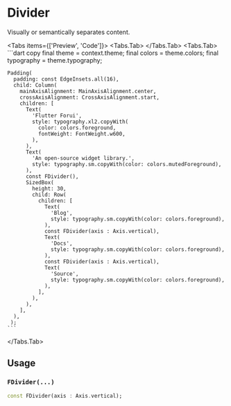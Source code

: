 
# Divider

Visually or semantically separates content.

<LinkBadgeGroup>
    <LinkBadge label="API Reference" href="https://pub.dev/documentation/forui/latest/forui.widgets.divider/"/>
</LinkBadgeGroup>

<Tabs items={['Preview', 'Code']}>
  <Tabs.Tab>
    <Widget name='divider' query={{}} height={300}/>
  </Tabs.Tab>
  <Tabs.Tab>
    ```dart copy
    final theme = context.theme;
    final colors = theme.colors;
    final typography = theme.typography;

    Padding(
      padding: const EdgeInsets.all(16),
      child: Column(
        mainAxisAlignment: MainAxisAlignment.center,
        crossAxisAlignment: CrossAxisAlignment.start,
        children: [
          Text(
            'Flutter Forui',
            style: typography.xl2.copyWith(
              color: colors.foreground,
              fontWeight: FontWeight.w600,
            ),
          ),
          Text(
            'An open-source widget library.',
            style: typography.sm.copyWith(color: colors.mutedForeground),
          ),
          const FDivider(),
          SizedBox(
            height: 30,
            child: Row(
              children: [
                Text(
                  'Blog',
                  style: typography.sm.copyWith(color: colors.foreground),
                ),
                const FDivider(axis : Axis.vertical),
                Text(
                  'Docs',
                  style: typography.sm.copyWith(color: colors.foreground),
                ),
                const FDivider(axis : Axis.vertical),
                Text(
                  'Source',
                  style: typography.sm.copyWith(color: colors.foreground),
                ),
              ],
            ),
          ),
        ],
      ),
     );
    ```

  </Tabs.Tab>
</Tabs>

## Usage

### `FDivider(...)`

```dart copy
const FDivider(axis : Axis.vertical);
```
